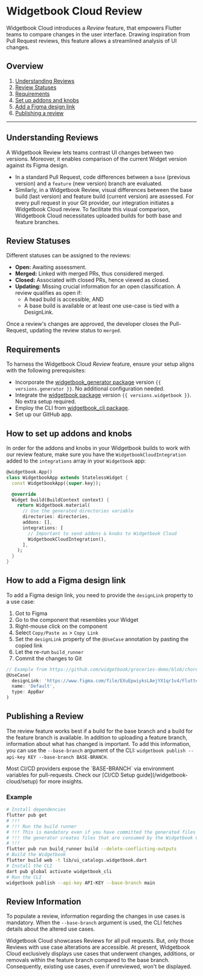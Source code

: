# Widgetbook Cloud Review

Widgetbook Cloud introduces a _Review_ feature, that empowers Flutter teams to compare changes in the user interface. Drawing inspiration from Pull Request reviews, this feature allows a streamlined analysis of UI changes.

## Overview

1. [Understanding Reviews](/widgetbook-cloud/reviews#understanding-reviews)
2. [Review Statuses](/widgetbook-cloud/reviews#review-statuses)
3. [Requirements](/widgetbook-cloud/reviews#requirements)
4. [Set up addons and knobs](/widgetbook-cloud/reviews#how-to-set-up-addons-and-knobs)
5. [Add a Figma design link](/widgetbook-cloud/reviews#how-to-add-a-figma-design-link)
6. [Publishing a review](/widgetbook-cloud/reviews#publishing-a-review)

---

## Understanding Reviews

A Widgetbook Review lets teams contrast UI changes between two versions. Moreover, it enables comparison of the current Widget version against its Figma design.
- In a standard Pull Request, code differences between a `base` (previous version) and a `feature` (new version) branch are evaluated.
- Similarly, in a Widgetbook Review, visual differences between the base build (last version) and feature build (current version) are assessed.
For every pull request in your Git provider, our integration initiates a Widgetbook Cloud review. To facilitate this visual comparison, Widgetbook Cloud necessitates uploaded builds for both base and feature branches.

## Review Statuses

Different statuses can be assigned to the reviews:

- **Open:** Awaiting assessment.
- **Merged:** Linked with merged PRs, thus considered merged.
- **Closed:** Associated with closed PRs, hence viewed as closed.
- **Updating:** Missing crucial information for an open classification. A review qualifies as open if:
  - A head build is accessible, AND
  - A base build is available or at least one use-case is tied with a DesignLink.

Once a review's changes are approved, the developer closes the Pull-Request, updating the review status to `merged`.

## Requirements

To harness the Widgetbook Cloud _Review_ feature, ensure your setup aligns with the following prerequisites:

- Incorporate the [widgetbook_generator package](https://pub.dev/packages/widgetbook_generator) version `{{ versions.generator }}`. No additional configuration needed.
- Integrate the [widgetbook package](https://pub.dev/packages/widgetbook) version `{{ versions.widgetbook }}`. No extra setup required.
- Employ the CLI from [widgetbook_cli package](https://pub.dev/packages/widgetbook_cli).
- Set up our GitHub app.

## How to set up addons and knobs

In order for the addons and knobs in your Widgetbook builds to work with our review feature, make sure you have the `WidgetbookCloudIntegration` added to the `integrations` array in your `Widgetbook` app:

```dart
@widgetbook.App()
class WidgetbookApp extends StatelessWidget {
  const WidgetbookApp({super.key});

  @override
  Widget build(BuildContext context) {
    return Widgetbook.material(
      // Use the generated directories variable
      directories: directories,
      addons: [],
      integrations: [
        // Important to send addons & knobs to Widgetbook Cloud
        WidgetbookCloudIntegration(),
      ],
    );
  }
}
```

## How to add a Figma design link

To add a Figma design link, you need to provide the `designLink` property to a use case:
1. Got to Figma
1. Go to the component that resembles your Widget
1. Right-mouse click on the component
1. Select `Copy/Paste as` > `Copy Link`
1. Set the `designLink` property of the `@UseCase` annotation by pasting the copied link
1. Let the re-run `build_runner` 
1. Commit the changes to Git

```dart
// Example from https://github.com/widgetbook/groceries-demo/blob/chore/design-link-for-appbar/lib/core/app_bar.dart
@UseCase(
  designLink: 'https://www.figma.com/file/EXuEpwiyksLAejYX1qr1v4/Fluttercon-Berlin-2023-Demo?type=design&node-id=277-3056&mode=design&t=nVL8hLmc1jlcilZL-4',
  name: 'Default',
  type: AppBar
)
```

## Publishing a Review

The review feature works best if a build for the base branch and a build for the feature branch is available. 
In addition to uploading a feature branch, information about what has changed is important. 
To add this information, you can use the `--base-branch` argument of the CLI: `widgetbook publish --api-key KEY --base-branch BASE-BRANCH`.

<Info>
    Most CI/CD providers expose the `BASE-BRANCH` via environment variables for pull-requests. Check our [CI/CD Setup guide](/widgetbook-cloud/setup) for more insights.
</Info>

### Example

```bash
# Install dependencies
flutter pub get
# !!! 
# !!! Run the build runner
# !!! This is mandatory even if you have committed the generated files since 
# !!! the generator creates files that are consumed by the Widgetbook CLI
# !!!
flutter pub run build_runner build --delete-conflicting-outputs
# Build the Widgetbook
flutter build web -t lib/ui_catalogs.widgetbook.dart
# Install the CLI
dart pub global activate widgetbook_cli
# Run the CLI
widgetbook publish --api-key API-KEY --base-branch main
```

## Review Information
To populate a review, information regarding the changes in use cases is mandatory. When the `--base-branch` argument is used, the CLI fetches details about the altered use cases.

<Info>
Widgetbook Cloud showcases Reviews for all pull requests. But, only those Reviews with use case alterations are accessible.
</Info>
<Warning>
At present, Widgetbook Cloud exclusively displays use cases that underwent changes, additions, or removals within the feature branch compared to the base branch. Consequently, existing use cases, even if unreviewed, won't be displayed.
</Warning>

